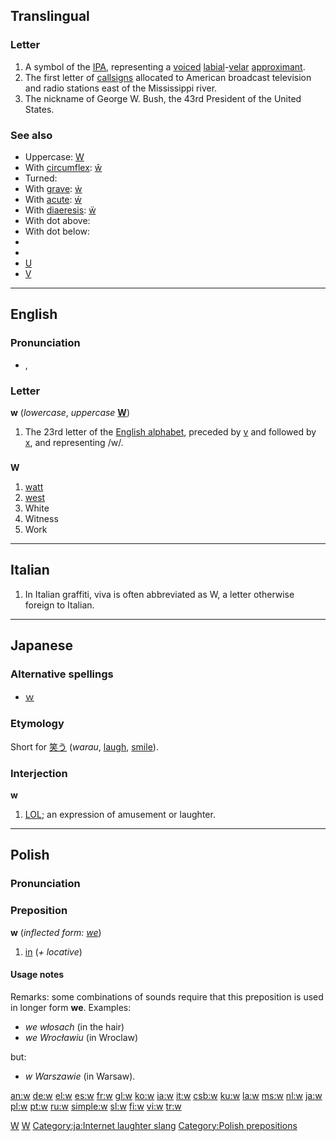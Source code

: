 {{see|Appendix:Variations of "w"}}

{{see|W}}
{{wikipedia}}
==Translingual==

===Letter===
{{infl|mul|letter|lower case||upper case|W}}


# A symbol of the [[IPA]], representing a [[voiced]] [[labial]]-[[velar]] [[approximant]].
# The first letter of [[callsign]]s allocated to American broadcast television and radio stations east of the Mississippi river.
# The nickname of George W. Bush, the 43rd President of the United States.

===See also===
*Uppercase: [[W]]
*With [[circumflex]]: [[ŵ]]
*Turned: {{unicode|[[ʍ]]}}
*With [[grave]]: [[ẁ]]
*With [[acute]]: [[ẃ]]
*With [[diaeresis]]: [[ẅ]]
*With dot above: {{unicode|[[ẇ]]}}
*With dot below: {{unicode|[[ẉ]]}}
*{{unicode|[[Ƿ]]}}
*{{unicode|[[ʬ]]}}
*[[U]]
*[[V]]

[[Category:IPA symbols|W]]
[[Category:Latin letters|W]]

----

==English==

===Pronunciation===
*{{IPA|/ˈdʌbljuː/}}, {{SAMPA|/"dVblju:/}}

===Letter===
'''w''' (''lowercase'', ''uppercase'' '''[[W]]''')

# The 23rd letter of the [[Appendix:Roman script|English alphabet]], preceded by [[v]] and followed by [[x]], and representing /w/.

==={{abbreviation}}===
'''W'''

# [[watt]]
# [[west]]
# White
# Witness
# Work

----

==Italian==
# In Italian graffiti, viva is often abbreviated as W, a letter otherwise foreign to Italian. {{rfv|the wp page mentioned in the edit as a source, does not mention this meaning. Was the wrong page referred to?}}

----

==Japanese==

===Alternative spellings===
*[[ｗ]]

===Etymology===
Short for [[笑う]] (''warau'', [[laugh]], [[smile]]).

===Interjection===
'''w'''

# {{context|internet|slang|lang=ja}} [[LOL]]; an expression of amusement or laughter.

[[Category:ja:Internet laughter slang]]

----

==Polish==

===Pronunciation===
{{IPA|/v/, /f/}}

===Preposition===
'''w''' (''inflected form: [[we]]'')

# [[in]] (''+ locative'')

====Usage notes====
Remarks: some combinations of sounds require that this preposition is used in longer form '''we'''. Examples:
* ''we włosach'' (in the hair)
* ''we Wrocławiu'' (in Wroclaw)
but:
* ''w Warszawie'' (in Warsaw).

[[Category:Polish prepositions]]

[[an:w]]
[[de:w]]
[[el:w]]
[[es:w]]
[[fr:w]]
[[gl:w]]
[[ko:w]]
[[ia:w]]
[[it:w]]
[[csb:w]]
[[ku:w]]
[[la:w]]
[[ms:w]]
[[nl:w]]
[[ja:w]]
[[pl:w]]
[[pt:w]]
[[ru:w]]
[[simple:w]]
[[sl:w]]
[[fi:w]]
[[vi:w]]
[[tr:w]]